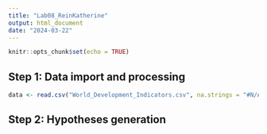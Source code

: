 ```yaml
---
title: "Lab08_ReinKatherine"
output: html_document
date: "2024-03-22"
---
```


```r
knitr::opts_chunk$set(echo = TRUE)
```

## Step 1: Data import and processing

```r
data <- read.csv("World_Development_Indicators.csv", na.strings = "#N/A")
```

## Step 2: Hypotheses generation




